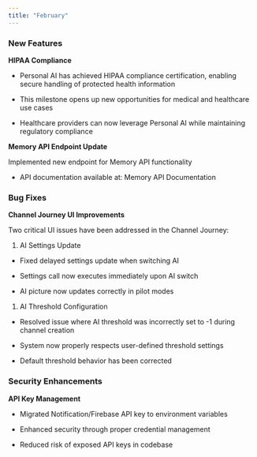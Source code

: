 ```yaml
---
title: "February"
---
```


### **New Features**

**HIPAA Compliance**

* Personal AI has achieved HIPAA compliance certification, enabling secure handling of protected health information

* This milestone opens up new opportunities for medical and healthcare use cases

* Healthcare providers can now leverage Personal AI while maintaining regulatory compliance



**Memory API Endpoint Update**

Implemented new endpoint for Memory API functionality

* API documentation available at: Memory API Documentation



### **Bug Fixes**



**Channel Journey UI Improvements**

Two critical UI issues have been addressed in the Channel Journey:

1. AI Settings Update

* Fixed delayed settings update when switching AI

* Settings call now executes immediately upon AI switch

* AI picture now updates correctly in pilot modes

1. AI Threshold Configuration

* Resolved issue where AI threshold was incorrectly set to -1 during channel creation

* System now properly respects user-defined threshold settings

* Default threshold behavior has been corrected



### **Security Enhancements**



**API Key Management**

* Migrated Notification/Firebase API key to environment variables

* Enhanced security through proper credential management

* Reduced risk of exposed API keys in codebase
